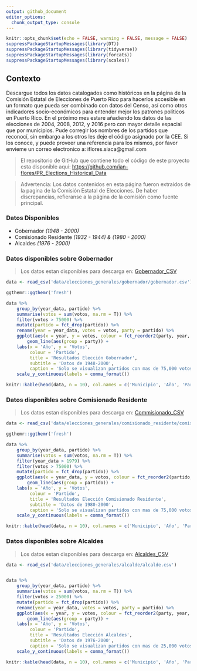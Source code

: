 ```yaml
---
output: github_document
editor_options: 
  chunk_output_type: console
---
```


```r
knitr::opts_chunk$set(echo = FALSE, warning = FALSE, message = FALSE)
suppressPackageStartupMessages(library(DT))
suppressPackageStartupMessages(library(tidyverse))
suppressPackageStartupMessages(library(forcats))
suppressPackageStartupMessages(library(scales))
```

## Contexto

Descargue todos los datos catalogados como históricos en la página de la Comisión Estatal de Elecciones de Puerto Rico para hacerlos accesible en un formato que pueda ser combinado con datos del Censo, así como otros indicadores socio-económicos para entender mejor los patrones políticos en Puerto Rico. En el próximo mes estare añadiendo los datos de las elecciones de 2004, 2008, 2012, y 2016 pero con mayor detalle espacial que por municipios. Pude corregir los nombres de los partidos que reconocí, sin embargo a los otros les deje el código asignado por la CEE. Si los conoce, y puede proveer una referencia para los mismos, por favor envieme un correo electronico a: iflores.siaca@gmail.com

> El repositorio de GitHub que contiene todo el código de este proyecto esta disponible aqui: [https://github.com/ian-flores/PR_Elections_Historical_Data](https://github.com/ian-flores/PR_Elections_Historical_Data)

> Advertencia: Los datos contenidos en esta página fueron extraidos de la pagina de la Comisión Estatal de Elecciones. De haber discrepancias, refieranse a la página de la comisión como fuente principal. 

### Datos Disponibles

- Gobernador *(1948 - 2000)*
- Comisionado Residente *(1932 - 1944) & (1980 - 2000)*
- Alcaldes *(1976 - 2000)*

### Datos disponibles sobre Gobernador

> Los datos estan disponibles para descarga en: [Gobernador_CSV](https://github.com/ian-flores/PR_Elections_Historical_Data/blob/master/data/elecciones_generales/gobernador/gobernador.csv)

```r
data <- read_csv('data/elecciones_generales/gobernador/gobernador.csv')

ggthemr::ggthemr('fresh')

data %>%
    group_by(year_data, partido) %>%
    summarise(votos = sum(votos, na.rm = T)) %>%
    filter(votos > 75000) %>%
    mutate(partido = fct_drop(partido)) %>%
    rename(year = year_data, votes = votos, party = partido) %>%
    ggplot(aes(x = year, y = votes, colour = fct_reorder2(party, year, votes))) +
        geom_line(aes(group = party)) +
    labs(x = 'Año', y = 'Votos', 
         colour = 'Partido',
         title = 'Resultados Elección Gobernador',
         subtitle = 'Datos de 1948-2000',
         caption = 'Solo se visualizan partidos con mas de 75,000 votos cada año.') +
    scale_y_continuous(labels = comma_format())

```

```r
knitr::kable(head(data, n = 10), col.names = c('Municipio', 'Año', 'Partido', 'Votos'), format = 'markdown')
```

### Datos disponibles sobre Comisionado Residente

> Los datos estan disponibles para descarga en: [Commisionado_CSV](https://github.com/ian-flores/PR_Elections_Historical_Data/blob/master/data/elecciones_generales/comisionado_residente/comisionado_residente.csv)

```r
data <- read_csv('data/elecciones_generales/comisionado_residente/comisionado_residente.csv')

ggthemr::ggthemr('fresh')

data %>%
    group_by(year_data, partido) %>%
    summarise(votos = sum(votos, na.rm = T)) %>%
    filter(year_data > 1979) %>%
    filter(votos > 75000) %>%
    mutate(partido = fct_drop(partido)) %>%
    ggplot(aes(x = year_data, y = votos, colour = fct_reorder2(partido, year_data, votos))) +
        geom_line(aes(group = partido)) +
    labs(x = 'Año', y = 'Votos', 
         colour = 'Partido',
         title = 'Resultados Elección Comisionado Residente',
         subtitle = 'Datos de 1980-2000',
         caption = 'Solo se visualizan partidos con mas de 75,000 votos cada año') +
    scale_y_continuous(labels = comma_format())
```

```r
knitr::kable(head(data, n = 10), col.names = c('Municipio', 'Año', 'Partido', 'Votos'), format = 'markdown')
```

### Datos disponibles sobre Alcaldes

> Los datos estan disponibles para descarga en: [Alcaldes_CSV](https://github.com/ian-flores/PR_Elections_Historical_Data/blob/master/data/elecciones_generales/alcalde/alcalde.csv)

```r
data <- read_csv('data/elecciones_generales/alcalde/alcalde.csv')


data %>%
    group_by(year_data, partido) %>%
    summarise(votos = sum(votos, na.rm = T)) %>%
    filter(votos > 25000) %>%
    mutate(partido = fct_drop(partido)) %>%
    rename(year = year_data, votes = votos, party = partido) %>%
    ggplot(aes(x = year, y = votes, colour = fct_reorder2(party, year, votes))) +
        geom_line(aes(group = party)) +
    labs(x = 'Año', y = 'Votos', 
         colour = 'Partido',
         title = 'Resultados Elección Alcaldes',
         subtitle = 'Datos de 1976-2000',
         caption = 'Solo se visualizan partidos con mas de 25,000 votos cada año') +
    scale_y_continuous(labels = comma_format())
```

```r
knitr::kable(head(data, n = 10), col.names = c('Municipio', 'Año', 'Partido', 'Votos'), format = 'html')
```